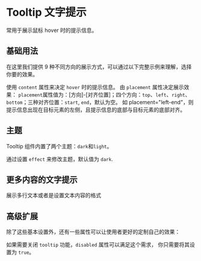 # Tooltip 文字提示


常用于展示鼠标 hover 时的提示信息。

## 基础用法

在这里我们提供 9 种不同方向的展示方式，可以通过以下完整示例来理解，选择你要的效果。

使用 `content` 属性来决定 `hover` 时的提示信息。 由 `placement` 属性决定展示效果： `placement`属性值为：[方向]-[对齐位置]；四个方向：`top`、`left`、`right`、`bottom`；三种对齐位置：`start`, `end`，默认为空。 如 placement="left-end"，则提示信息出现在目标元素的左侧，且提示信息的底部与目标元素的底部对齐。

<CodeBlock name="tooltipBasic">
  <TooltipBasic />
</CodeBlock>

## 主题

Tooltip 组件内置了两个主题：`dark`和`light`。

通过设置 `effect` 来修改主题，默认值为 `dark`.

<CodeBlock name="tooltipEffect">
  <TooltipEffect />
</CodeBlock>

## 更多内容的文字提示

展示多行文本或者是设置文本内容的格式

<CodeBlock name="tooltipContent">
  <TooltipContent />
</CodeBlock>

## 高级扩展

除了这些基本设置外，还有一些属性可以让使用者更好的定制自己的效果：

如果需要关闭 `tooltip` 功能，`disabled` 属性可以满足这个需求， 你只需要将其设置为 `true`。

<CodeBlock name="tooltipDisabled">
  <TooltipDisabled />
</CodeBlock>